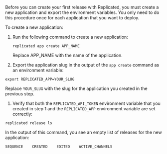 Before you can create your first release with Replicated, you must create a new application and export the environment variables. You only need to do this procedure once for each application that you want to deploy.

To create a new application:

1. Run the following command to create a new application:

    ```
    replicated app create APP_NAME
    ```

    Replace APP_NAME with the name of the application.

1. Export the application slug in the output of the `app create` command as an environment variable:

  ```
  export REPLICATED_APP=YOUR_SLUG
  ```
  Replace `YOUR_SLUG` with the slug for the application you created in the previous step.

1. Verify that both the `REPLICATED_API_TOKEN` environment variable that you created in step 1 and the `REPLICATED_APP` environment variable are set correctly:

  ```
  replicated release ls
  ```

  In the output of this command, you see an empty list of releases for the new application:

  ```
  SEQUENCE    CREATED    EDITED    ACTIVE_CHANNELS
  ```